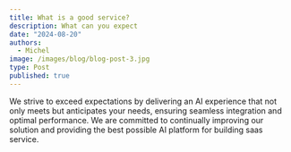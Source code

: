 ```yaml
---
title: What is a good service?
description: What can you expect
date: "2024-08-20"
authors:
  - Michel
image: /images/blog/blog-post-3.jpg
type: Post
published: true
---
```

We strive to exceed expectations by delivering an AI experience that not only meets but anticipates your needs, ensuring seamless integration and optimal performance.
We are committed to continually improving our solution and providing the best possible AI platform for building saas service.